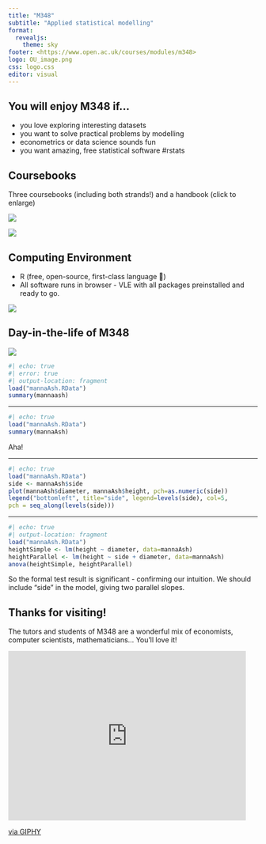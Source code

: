 ```yaml
---
title: "M348"
subtitle: "Applied statistical modelling"
format: 
  revealjs:
    theme: sky
footer: <https://www.open.ac.uk/courses/modules/m348>
logo: OU_image.png
css: logo.css
editor: visual
---
```


## You will enjoy M348 if...

::: {.incremental}
- you love exploring interesting datasets
- you want to solve practical problems by modelling
- econometrics or data science sounds fun
- you want amazing, free statistical software #rstats
:::

## Coursebooks
Three coursebooks (including both strands!) and a handbook (click to enlarge)

::: {layout="[[1,1]]"}
![](extract2.png){.lightbox}

![](coursebooks2.png)

:::
## Computing Environment
- R (free, open-source, first-class language 💚)
- All software runs in browser - VLE with all packages preinstalled and ready to go.

![](vle.png)

## Day-in-the-life of M348

![](mannaAsh.png)

```r
#| echo: true
#| error: true
#| output-location: fragment
load("mannaAsh.RData")
summary(mannaash)
```

---

```r
#| echo: true
load("mannaAsh.RData")
summary(mannaAsh)
```

Aha!

---

```r
#| echo: true
load("mannaAsh.RData")
side <- mannaAsh$side
plot(mannaAsh$diameter, mannaAsh$height, pch=as.numeric(side))
legend("bottomleft", title="side", legend=levels(side), col=5, 
pch = seq_along(levels(side)))
```

---

```r
#| echo: true
#| output-location: fragment
load("mannaAsh.RData")
heightSimple <- lm(height ~ diameter, data=mannaAsh)
heightParallel <- lm(height ~ side + diameter, data=mannaAsh)
anova(heightSimple, heightParallel)
```

So the formal test result is significant - confirming our intuition.   We should include "side" in the model, giving two parallel slopes.

## Thanks for visiting!

The tutors and students of M348 are a wonderful mix of economists, computer scientists, mathematicians... 
You'll love it!

<iframe src="https://giphy.com/embed/xT9C25UNTwfZuk85WP" width="480" height="343" frameBorder="0" class="giphy-embed" allowFullScreen></iframe><p><a href="https://giphy.com/gifs/Giflytics-gif-jazminantoinette-giflytics-xT9C25UNTwfZuk85WP">via GIPHY</a></p>


